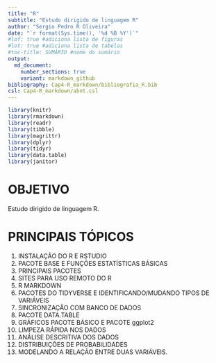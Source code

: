 ```yaml
---
title: "R"
subtitle: "Estudo dirigido de linguagem R"
author: "Sergio Pedro R Oliveira"
date: "`r format(Sys.time(), '%d %B %Y')`"
#lof: true #adiciona lista de figuras
#lot: true #adiciona lista de tabelas
#toc-title: SUMÁRIO #nome do sumário
output:
  md_document:
    number_sections: true
    variant: markdown_github
bibliography: Cap4-R_markdown/bibliografia_R.bib
csl: Cap4-R_markdown/abnt.csl
---
```


\thispagestyle{empty}

\newpage
\pagenumbering{roman}

```{=latex}
\setcounter{tocdepth}{4}
\renewcommand{\contentsname}{SUMÁRIO}
\tableofcontents
```

\newpage

```{=latex}
\setcounter{tocdepth}{4}
\renewcommand{\listfigurename}{LISTA DE FIGURAS}
\listoffigures
```

\newpage

```{=latex}
\setcounter{tocdepth}{4}
\renewcommand{\listtablename}{LISTA DE TABELAS}
\listoftables
```

```r
library(knitr)
library(rmarkdown)
library(readr)
library(tibble)
library(magrittr)
library(dplyr)
library(tidyr)
library(data.table)
library(janitor)
```

\newpage

# OBJETIVO

Estudo dirigido de linguagem R.\

\pagenumbering{arabic}
\newpage

# PRINCIPAIS TÓPICOS
1. INSTALAÇÃO DO R E RSTUDIO
2. PACOTE BASE E FUNÇÕES ESTATÍSTICAS BÁSICAS
3. PRINCIPAIS PACOTES
4. SITES PARA USO REMOTO DO R
5. R MARKDOWN
6. PACOTES DO TIDYVERSE E IDENTIFICANDO/MUDANDO TIPOS DE VARIÁVEIS
7. SINCRONIZAÇÃO COM BANCO DE DADOS
8. PACOTE DATA.TABLE
9. GRÁFICOS PACOTE BÁSICO E PACOTE ggplot2
10. LIMPEZA RÁPIDA NOS DADOS
11. ANÁLISE DESCRITIVA DOS DADOS
12. DISTRIBUIÇÕES DE PROBABILIDADES
13. MODELANDO A RELAÇÃO ENTRE DUAS VARIÁVEIS.
